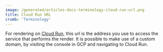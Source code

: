 ```yaml
---
image: /generated/articles-docs-terminology-cloud-run-url.png
title: Cloud Run URL
crumb: 'Terminology'
---
```


For rendering on [Cloud Run](/docs/cloudrun), this url is the address you use to access the service that performs the render. It is possible to make use of a custom domain, by visiting the console in GCP and navigating to Cloud Run.
